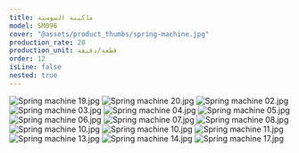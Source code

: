 ```yaml
---
title: ماكينة السوستة
model: SM096
cover: "@assets/product_thumbs/spring-machine.jpg"
production_rate: 20
production_unit: قطعة/دقيقة
order: 12
isLine: false
nested: true
---
```



<ProductTabs />

![Spring machine 19.jpg](@assets/article_images/spring-machine/spring-machine-19.jpg)
![Spring machine 20.jpg](@assets/article_images/spring-machine/spring-machine-20.jpg)
![Spring machine 02.jpg](@assets/article_images/spring-machine/spring-machine-02.jpg)
![Spring machine 03.jpg](@assets/article_images/spring-machine/spring-machine-03.jpg)
![Spring machine 04.jpg](@assets/article_images/spring-machine/spring-machine-04.jpg)
![Spring machine 05.jpg](@assets/article_images/spring-machine/spring-machine-05.jpg)
![Spring machine 06.jpg](@assets/article_images/spring-machine/spring-machine-06.jpg)
![Spring machine 07.jpg](@assets/article_images/spring-machine/spring-machine-07.jpg)
![Spring machine 08.jpg](@assets/article_images/spring-machine/spring-machine-08.jpg)
![Spring machine 10.jpg](@assets/article_images/spring-machine/spring-machine-10.jpg)
![Spring machine 10.jpg](@assets/article_images/spring-machine/spring-machine-10.jpg)
![Spring machine 11.jpg](@assets/article_images/spring-machine/spring-machine-11.jpg)
![Spring machine 13.jpg](@assets/article_images/spring-machine/spring-machine-13.jpg)
![Spring machine 14.jpg](@assets/article_images/spring-machine/spring-machine-14.jpg)
![Spring machine 17.jpg](@assets/article_images/spring-machine/spring-machine-17.jpg)
